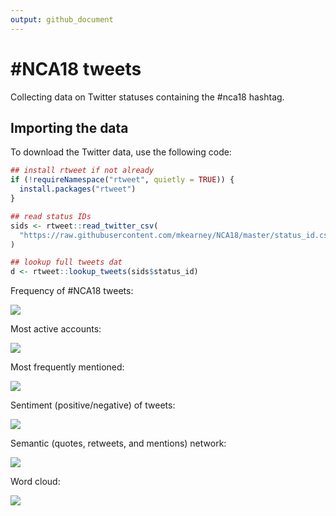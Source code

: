 ```yaml
---
output: github_document
---
```


# #NCA18 tweets
Collecting data on Twitter statuses containing the #nca18 hashtag.

## Importing the data
To download the Twitter data, use the following code:

``` r
## install rtweet if not already
if (!requireNamespace("rtweet", quietly = TRUE)) {
  install.packages("rtweet")
}

## read status IDs
sids <- rtweet::read_twitter_csv(
  "https://raw.githubusercontent.com/mkearney/NCA18/master/status_id.csv"
)

## lookup full tweets dat
d <- rtweet::lookup_tweets(sids$status_id)
```

Frequency of #NCA18 tweets:

<p style="align=center"> <img src="nca18-ts.png"> </p>

Most active accounts:

<p style="align=center"> <img src="nca18-usrs.png"> </p>

Most frequently mentioned:

<p style="align=center"> <img src="nca18-ats.png"> </p>

Sentiment (positive/negative) of tweets:

<p style="align=center"> <img src="nca18-sa.png"> </p>

Semantic (quotes, retweets, and mentions) network:

<p style="align=center"> <img src="nca18-network.png"> </p>

Word cloud:

<p style="align=center"> <img src="nca18-wc.png"> </p>
